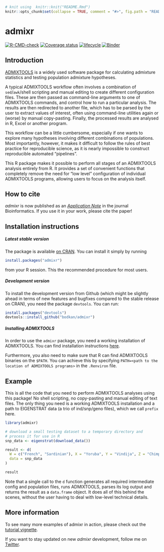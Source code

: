 ```r
# knit using  knitr::knit("README.Rmd")
knitr::opts_chunk$set(collapse = TRUE, comment = "#>", fig.path = "README-")
```

# admixr

<!-- badges: start -->
[![R-CMD-check](https://github.com/bodkan/admixr/workflows/R-CMD-check/badge.svg)](https://github.com/bodkan/admixr/actions)
[![Coverage status](https://codecov.io/gh/bodkan/admixr/branch/main/graph/badge.svg)](https://codecov.io/github/bodkan/admixr?branch=main)
[![lifecycle](https://img.shields.io/badge/lifecycle-maturing-blue.svg)](https://www.tidyverse.org/lifecycle/#maturing) [![Binder](http://mybinder.org/badge.svg)](http://beta.mybinder.org/v2/gh/bodkan/admixr/main?urlpath=rstudio)
<!-- badges: end -->

## Introduction

[ADMIXTOOLS](https://github.com/DReichLab/AdmixTools/) is a widely used
software package for calculating admixture statistics and testing population
admixture hypotheses.

A typical ADMIXTOOLS workflow often involves a combination of `sed`/`awk`/shell
scripting and manual editing to create different configuration files. These are
then passed as command-line arguments to one of ADMIXTOOLS commands, and
control how to run a particular analysis. The results are then redirected to
another file, which has to be parsed by the user to extract values of interest,
often using command-line utilities again or (worse) by manual copy-pasting.
Finally, the processed results are analysed in R, Excel or another program.

This workflow can be a little cumbersome, especially if one wants to explore many
hypotheses involving different combinations of populations. Most importantly,
however, it makes it difficult to follow the rules of best practice for
reproducible science, as it is nearly impossible to construct reproducible
automated "pipelines".

This R package makes it possible to perform all stages of an ADMIXTOOLS
analysis entirely from R. It provides a set of convenient functions that
completely remove the need for "low level" configuration of individual
ADMIXTOOLS programs, allowing users to focus on the analysis itself.

## How to cite

_admixr_ is now published
as an [_Application Note_](https://doi.org/10.1093/bioinformatics/btz030) in the journal Bioinformatics. If you use it in your work, please cite the paper!

## Installation instructions

##### Latest stable version

The package is available [on
CRAN](https://cran.r-project.org/package=admixr). You can install it
simply by running

```R
install.packages("admixr")
```

from your R session. This the recommended procedure for most users.

##### Development version

To install the development version from Github (which might be
slightly ahead in terms of new features and bugfixes compared to the
stable release on CRAN), you need the package `devtools`. You can run:

```r
install.packages("devtools")
devtools::install_github("bodkan/admixr")
```

##### Installing ADMIXTOOLS

In order to use the `admixr` package, you need a working installation
of ADMIXTOOLS. You can find installation instructions
[here](https://github.com/DReichLab/AdmixTools/blob/master/README.INSTALL).

Furthermore, you also need to make sure that R can find ADMIXTOOLS
binaries on the `$PATH`. You can achieve this by specifying
`PATH=<path to the location of ADMIXTOOLS programs>` in the
`.Renviron` file.

## Example

This is all the code that you need to perform ADMIXTOOLS analyses using this
package! No shell scripting, no copy-pasting and manual editing of text files.
The only thing you need is a working ADMIXTOOLS installation and a path to
EIGENSTRAT data (a trio of ind/snp/geno files), which we call `prefix` here.

```r
library(admixr)

# download a small testing dataset to a temporary directory and
# process it for use in R
snp_data <- eigenstrat(download_data())

result <- d(
  W = c("French", "Sardinian"), X = "Yoruba", Y = "Vindija", Z = "Chimp",
  data = snp_data
)

result
```

Note that a single call to the `d` function generates all required intermediate
config and population files, runs ADMIXTOOLS, parses its log output and returns
the result as a `data.frame` object. It does all of this behind the scenes,
without the user having to deal with low-level technical details.

## More information

To see many more examples of admixr in action, please check out the
[tutorial vignette](https://bodkan.net/admixr/articles/tutorial.html).

If you want to stay updated on new _admixr_ development, follow me on
[Twitter](https://www.twitter.com/fleventy5).
